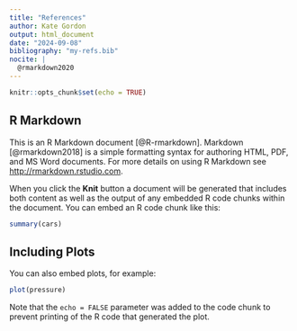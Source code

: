 ```yaml
---
title: "References"
author: Kate Gordon
output: html_document
date: "2024-09-08"
bibliography: "my-refs.bib"
nocite: |
  @rmarkdown2020
---
```


```r
knitr::opts_chunk$set(echo = TRUE)
```

## R Markdown

This is an R Markdown document [@R-rmarkdown]. Markdown [@rmarkdown2018] is a simple formatting syntax for authoring HTML, PDF, and MS Word documents. For more details on using R Markdown see <http://rmarkdown.rstudio.com>.

When you click the **Knit** button a document will be generated that includes both content as well as the output of any embedded R code chunks within the document. You can embed an R code chunk like this:

```r
summary(cars)
```

## Including Plots

You can also embed plots, for example:

```r
plot(pressure)
```

Note that the `echo = FALSE` parameter was added to the code chunk to prevent printing of the R code that generated the plot.
